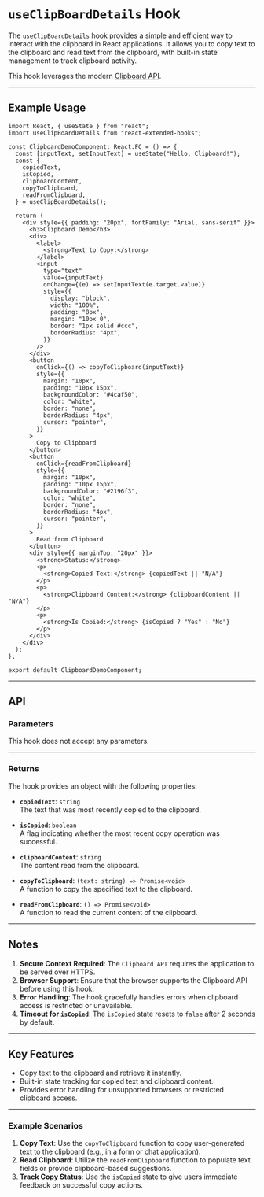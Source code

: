
<Meta title="Hooks/useClipBoardDetails" component={useClipBoardDetails} />

# `useClipBoardDetails` Hook

The `useClipBoardDetails` hook provides a simple and efficient way to interact with the clipboard in React applications. It allows you to copy text to the clipboard and read text from the clipboard, with built-in state management to track clipboard activity.

This hook leverages the modern [Clipboard API](https://developer.mozilla.org/en-US/docs/Web/API/Clipboard_API).

---

## Example Usage

```tsx
import React, { useState } from "react";
import useClipBoardDetails from "react-extended-hooks";

const ClipboardDemoComponent: React.FC = () => {
  const [inputText, setInputText] = useState("Hello, Clipboard!");
  const {
    copiedText,
    isCopied,
    clipboardContent,
    copyToClipboard,
    readFromClipboard,
  } = useClipBoardDetails();

  return (
    <div style={{ padding: "20px", fontFamily: "Arial, sans-serif" }}>
      <h3>Clipboard Demo</h3>
      <div>
        <label>
          <strong>Text to Copy:</strong>
        </label>
        <input
          type="text"
          value={inputText}
          onChange={(e) => setInputText(e.target.value)}
          style={{
            display: "block",
            width: "100%",
            padding: "8px",
            margin: "10px 0",
            border: "1px solid #ccc",
            borderRadius: "4px",
          }}
        />
      </div>
      <button
        onClick={() => copyToClipboard(inputText)}
        style={{
          margin: "10px",
          padding: "10px 15px",
          backgroundColor: "#4caf50",
          color: "white",
          border: "none",
          borderRadius: "4px",
          cursor: "pointer",
        }}
      >
        Copy to Clipboard
      </button>
      <button
        onClick={readFromClipboard}
        style={{
          margin: "10px",
          padding: "10px 15px",
          backgroundColor: "#2196f3",
          color: "white",
          border: "none",
          borderRadius: "4px",
          cursor: "pointer",
        }}
      >
        Read from Clipboard
      </button>
      <div style={{ marginTop: "20px" }}>
        <strong>Status:</strong>
        <p>
          <strong>Copied Text:</strong> {copiedText || "N/A"}
        </p>
        <p>
          <strong>Clipboard Content:</strong> {clipboardContent || "N/A"}
        </p>
        <p>
          <strong>Is Copied:</strong> {isCopied ? "Yes" : "No"}
        </p>
      </div>
    </div>
  );
};

export default ClipboardDemoComponent;
```

---

## API

### Parameters

This hook does not accept any parameters.

---

### Returns

The hook provides an object with the following properties:

- **`copiedText`**: `string`  
  The text that was most recently copied to the clipboard.

- **`isCopied`**: `boolean`  
  A flag indicating whether the most recent copy operation was successful.

- **`clipboardContent`**: `string`  
  The content read from the clipboard.

- **`copyToClipboard`**: `(text: string) => Promise<void>`  
  A function to copy the specified text to the clipboard.

- **`readFromClipboard`**: `() => Promise<void>`  
  A function to read the current content of the clipboard.

---

## Notes

1. **Secure Context Required**: The `Clipboard API` requires the application to be served over HTTPS.
2. **Browser Support**: Ensure that the browser supports the Clipboard API before using this hook.
3. **Error Handling**: The hook gracefully handles errors when clipboard access is restricted or unavailable.
4. **Timeout for `isCopied`**: The `isCopied` state resets to `false` after 2 seconds by default.

---

## Key Features

- Copy text to the clipboard and retrieve it instantly.
- Built-in state tracking for copied text and clipboard content.
- Provides error handling for unsupported browsers or restricted clipboard access.

---

### Example Scenarios

1. **Copy Text**: Use the `copyToClipboard` function to copy user-generated text to the clipboard (e.g., in a form or chat application).
2. **Read Clipboard**: Utilize the `readFromClipboard` function to populate text fields or provide clipboard-based suggestions.
3. **Track Copy Status**: Use the `isCopied` state to give users immediate feedback on successful copy actions.
